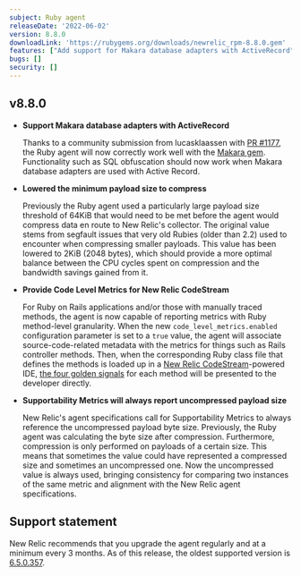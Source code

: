```yaml
---
subject: Ruby agent
releaseDate: '2022-06-02'
version: 8.8.0
downloadLink: 'https://rubygems.org/downloads/newrelic_rpm-8.8.0.gem'
features: ["Add support for Makara database adapters with ActiveRecord", "Provide Code Level Metrics for New Relic CodeStream"]
bugs: []
security: []
---
```


  ## v8.8.0

  * **Support Makara database adapters with ActiveRecord**

    Thanks to a community submission from lucasklaassen with [PR #1177](https://github.com/newrelic/newrelic-ruby-agent/pull/1177), the Ruby agent will now correctly work well with the [Makara gem](https://github.com/instacart/makara). Functionality such as SQL obfuscation should now work when Makara database adapters are used with Active Record.

  * **Lowered the minimum payload size to compress**

    Previously the Ruby agent used a particularly large payload size threshold of 64KiB that would need to be met before the agent would compress data en route to New Relic's collector. The original value stems from segfault issues that very old Rubies (older than 2.2) used to encounter when compressing smaller payloads. This value has been lowered to 2KiB (2048 bytes), which should provide a more optimal balance between the CPU cycles spent on compression and the bandwidth savings gained from it.

  * **Provide Code Level Metrics for New Relic CodeStream**

    For Ruby on Rails applications and/or those with manually traced methods, the agent is now capable of reporting metrics with Ruby method-level granularity. When the new `code_level_metrics.enabled` configuration parameter is set to a `true` value, the agent will associate source-code-related metadata with the metrics for things such as Rails controller methods. Then, when the corresponding Ruby class file that defines the methods is loaded up in a [New Relic CodeStream](https://www.codestream.com/)-powered IDE, [the four golden signals](https://sre.google/sre-book/monitoring-distributed-systems/) for each method will be presented to the developer directly.

  * **Supportability Metrics will always report uncompressed payload size**

    New Relic's agent specifications call for Supportability Metrics to always reference the uncompressed payload byte size. Previously, the Ruby agent was calculating the byte size after compression. Furthermore, compression is only performed on payloads of a certain size. This means that sometimes the value could have represented a compressed size and sometimes an uncompressed one. Now the uncompressed value is always used, bringing consistency for comparing two instances of the same metric and alignment with the New Relic agent specifications.

## Support statement

New Relic recommends that you upgrade the agent regularly and at a minimum every 3 months. As of this release, the oldest supported version is [6.5.0.357](https://docs.newrelic.com/docs/release-notes/agent-release-notes/ruby-release-notes/ruby-agent-650357).
